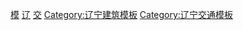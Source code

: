 [[Category:沈阳地铁|模]]
[[Category:中国城市轨道交通模板|辽]]
[[Category:沈阳模板|交]]
[[Category:辽宁建筑模板|Category:辽宁建筑模板]]
[[Category:辽宁交通模板|Category:辽宁交通模板]]